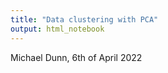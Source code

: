 ```yaml
---
title: "Data clustering with PCA"
output: html_notebook
---
```


Michael Dunn, 6th of April 2022

<!-- 14.30 - 15:30 *Data clustering with Principal Components Analysis (PCA)* --> 
